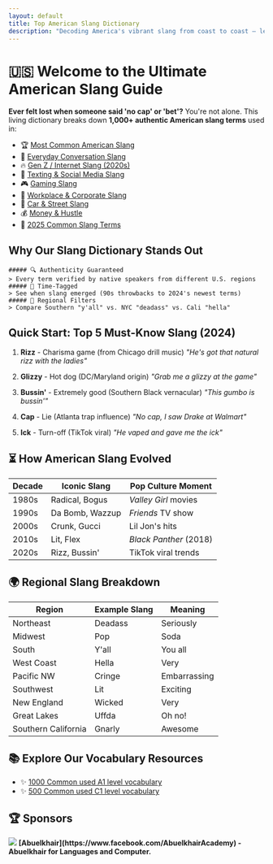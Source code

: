 ```yaml
---
layout: default
title: Top American Slang Dictionary
description: "Decoding America's vibrant slang from coast to coast – learn the language of the streets, internet, and pop culture"
---
```



# 🇺🇸 Welcome to the Ultimate American Slang Guide

**Ever felt lost when someone said 'no cap' or 'bet'?** You're not alone. This living dictionary breaks down **1,000+ authentic American slang terms** used in:

- 🏆 [Most Common American Slang](/top)
- 💬 [Everyday Conversation Slang](/everyday)
- 🔥 [Gen Z / Internet Slang (2020s)](/genz)
- 📱 [Texting & Social Media Slang](/texting)
- 🎮 [Gaming Slang](/gaming)
- 🏢 [Workplace & Corporate Slang](/work)
- 🚗 [Car & Street Slang](/car)
- 💰 [Money & Hustle](/money)
- 📅 [2025 Common Slang Terms](/top2025)

## Why Our Slang Dictionary Stands Out

    ##### 🔍 Authenticity Guaranteed
    > Every term verified by native speakers from different U.S. regions
    ##### 📅 Time-Tagged
    > See when slang emerged (90s throwbacks to 2024's newest terms)
    ##### 📍 Regional Filters
    > Compare Southern "y'all" vs. NYC "deadass" vs. Cali "hella"

## Quick Start: Top 5 Must-Know Slang (2024)

1. **Rizz** - Charisma game (from Chicago drill music)
   _"He's got that natural rizz with the ladies"_

2. **Glizzy** - Hot dog (DC/Maryland origin)
   _"Grab me a glizzy at the game"_

3. **Bussin'** - Extremely good (Southern Black vernacular)
   _"This gumbo is bussin'"_

4. **Cap** - Lie (Atlanta trap influence)
   _"No cap, I saw Drake at Walmart"_

5. **Ick** - Turn-off (TikTok viral)
   _"He vaped and gave me the ick"_

## ⏳ How American Slang Evolved

| Decade | Iconic Slang    | Pop Culture Moment     |
| ------ | --------------- | ---------------------- |
| 1980s  | Radical, Bogus  | _Valley Girl_ movies   |
| 1990s  | Da Bomb, Wazzup | _Friends_ TV show      |
| 2000s  | Crunk, Gucci    | Lil Jon's hits         |
| 2010s  | Lit, Flex       | _Black Panther_ (2018) |
| 2020s  | Rizz, Bussin'   | TikTok viral trends    |

## 🌍 Regional Slang Breakdown

| Region              | Example Slang | Meaning      |
| ------------------- | ------------- | ------------ |
| Northeast           | Deadass       | Seriously    |
| Midwest             | Pop           | Soda         |
| South               | Y'all         | You all      |
| West Coast          | Hella         | Very         |
| Pacific NW          | Cringe        | Embarrassing |
| Southwest           | Lit           | Exciting     |
| New England         | Wicked        | Very         |
| Great Lakes         | Uffda         | Oh no!       |
| Southern California | Gnarly        | Awesome      |

## 📚 Explore Our Vocabulary Resources

- ✨ [1000 Common used A1 level vocabulary](/vocabulary/a1)
- ✨ [500 Common used C1 level vocabulary](/vocabulary/c1)

## 🏆 Sponsors

<div className="flex item-center direction-row x:mt-4">
  <Image width={50} height={50} src="/abuelkhair.jpg" className="x:mx-2" />
  <b>
    [Abuelkhair](https://www.facebook.com/AbuelkhairAcademy) - Abuelkhair for
    Languages and Computer.
  </b>
</div>
